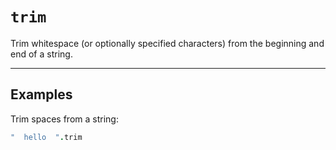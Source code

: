 # `trim`

Trim whitespace (or optionally specified characters) from the beginning and end of a string.

---

## Examples

Trim spaces from a string:
```coffee
"  hello  ".trim
```
